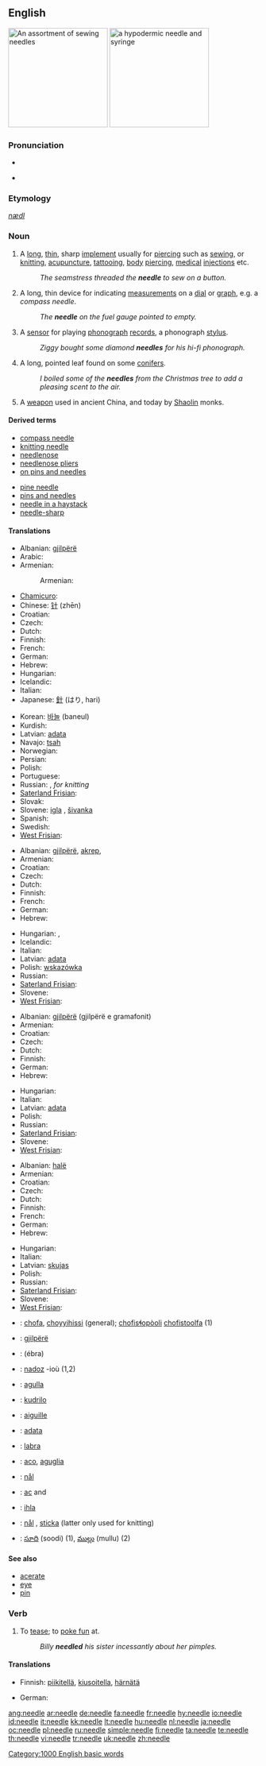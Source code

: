 {{wikipedia|dab=needle}}
==English==
[[Image:Needles_%28for_sewing%29.jpg|thumb|right|200px|An assortment of sewing needles]]
[[Image:Syringe_with_needle_and_needle_cap.jpeg|thumb|right|200px|a hypodermic needle and syringe]]

===Pronunciation===
* {{IPA|/'niː.dl//}}
* {{audio|en-us-needle.ogg|Audio (US)}}
*: {{rhymes|iːdəl}}

===Etymology===
{{etyl|ang}} ''[[nædl]]''

===Noun===
{{en-noun}}

# A [[long]], [[thin]], sharp [[implement]] usually for [[piercing]] such as [[sew]]ing, or [[knit]]ting, [[acupuncture]], [[tattoo]]ing, [[body]] [[piercing]], [[medical]] [[injection]]s etc.
#: ''The seamstress threaded the '''needle''' to sew on a button.''
# A long, thin device for indicating [[measurement]]s on a [[dial]] or [[graph]], e.g. a ''compass needle''.
#: ''The '''needle''' on the fuel gauge pointed to empty.''
# A [[sensor]] for playing [[phonograph]] [[record]]s, a phonograph [[stylus]].
#: ''Ziggy bought some diamond '''needles''' for his hi-fi phonograph.''
# A long, pointed leaf found on some [[conifers]].
#: ''I boiled some of the '''needles''' from the Christmas tree to add a pleasing scent to the air.''
# A [[weapon]] used in ancient China, and today by [[Shaolin]] monks.

====Derived terms====
{{top2}}
* [[compass needle]]
* [[knitting needle]]
* [[needlenose]]
* [[needlenose pliers]]
* [[on pins and needles]]
{{mid2}}
* [[pine needle]]
* [[pins and needles]]
* [[needle in a haystack]]
* [[needle-sharp]]
{{bottom}}

====Translations====
{{trans-top|implement for sewing etc.}}
* Albanian: [[gjilpërë]]
* Arabic: {{Arab|[[ابرة]]}} {{IPAchar|(ébra)}}
* Armenian: {{t|hy|ասեղ|sc=Armn|tr=aseġ}}
*: Armenian: {{t|xcl|ասեղն|sc=Armn|tr=asełn}}
* [[Chamicuro]]: {{tø|ccc|amejkisi}}
* Chinese: [[针]] (zhēn)
* Croatian: {{t-|hr|igla|f}}
* Czech: {{t-|cs|jehla|f}}
* Dutch: {{t+|nl|naald|f}}
* Finnish: {{t+|fi|neula}}
* French: {{t+|fr|aiguille|f}}
* German: {{t+|de|Nadel|f}}
* Hebrew: {{t-|he|מחט|f|tr=mahat|sc=Hebr}}
* Hungarian: {{t+|hu|tű}}
* Icelandic: {{t+|is|nál|f}}
* Italian: {{t+|it|ago|m}}
* Japanese: [[針]] (はり, hari)
{{trans-mid}}
* Korean: [[바늘]] (baneul)
* Kurdish: {{t-|ku|ده‌رزی|sc=KUchar}}
* Latvian: [[adata]] {{f}}
* Navajo: [[tsah]]
* Norwegian: {{t-|no|nål}}
* Persian: {{t+|fa|سوزن|sc=fa-Arab|xs=Persian}}
* Polish: {{t+|pl|igła|f}}
* Portuguese: {{t+|pt|agulha|f}}
* Russian: {{t+|ru|игла|f|tr=iglá|sc=Cyrl}}, {{t+|ru|спица|f|tr=spíca|sc=Cyrl}} ''for knitting''
* [[Saterland Frisian]]: {{tø|stq|Näddele|f|xs=Saterland Frisian}}
* Slovak: {{t-|sk|ihla|f}}
* Slovene: [[igla]] {{f}}, [[šivanka]] {{f}}
* Spanish: {{t+|es|aguja|f}}
* Swedish: {{t+|sv|nål|c}}
* [[West Frisian]]: {{t|fy|nuddel|c|xs=West Frisian}}
{{trans-bottom}}

{{trans-top|indicating device}}
* Albanian: [[gjilpërë]], [[akrep]],
* Armenian: {{t|hy|սլաք|sc=Armn|tr=slak'}}
* Croatian: {{t-|hr|igla|f}}
* Czech: {{t-|cs|jehla|f}}
* Dutch: {{t+|nl|naald|f}}
* Finnish: {{t+|fi|neula}}
* French: {{t+|fr|aiguille|f}}
* German: {{t+|de|Nadel|f}}
* Hebrew: {{t-|he|מחט|f|tr=mahat|sc=Hebr}}
{{trans-mid}}
* Hungarian: {{t+|hu|tű}}, {{t+|hu|mutató}}
* Icelandic: {{t+|is|nál|f}}
* Italian: {{t-|it|lancetta|f}}
* Latvian: [[adata]] {{f}}
* Polish: [[wskazówka]] {{f}}
* Russian: {{t+|ru|стрелка|f|tr=str'élka|sc=Cyrl}}
* [[Saterland Frisian]]: {{tø|stq|Näddele|f|xs=Saterland Frisian}}
* Slovene: {{t+|sl|igla|f}}
* [[West Frisian]]: {{t|fy|nuddel|c|xs=West Frisian}}
{{trans-bottom}}

{{trans-top|sensor phonograph stylus}}
* Albanian: [[gjilpërë]] (gjilpërë e gramafonit)
* Armenian: {{t|hy|ասեղ|sc=Armn|tr=aseġ}}
* Croatian: {{t-|hr|igla|f}}
* Czech: {{t-|cs|jehla|f}}
* Dutch: {{t+|nl|naald|f}}
* Finnish: {{t+|fi|neula}}
* German: {{t+|de|Nadel|f}}
* Hebrew: {{t-|he|מחט|f|tr=mahat|sc=Hebr}}
{{trans-mid}}
* Hungarian: {{t+|hu|tű}}
* Italian: {{t-|it|puntina|f}}
* Latvian: [[adata]] {{f}}
* Polish: {{t+|pl|igła|f}}
* Russian: {{t+|ru|игла|f|tr=iglá|sc=Cyrl}}
* [[Saterland Frisian]]: {{tø|stq|Näddele|f|xs=Saterland Frisian}}
* Slovene: {{t+|sl|igla|f}}
* [[West Frisian]]: {{t|fy|nuddel|c|xs=West Frisian}}
{{trans-bottom}}

{{trans-top|leaf of conifer}}
* Albanian: [[halë]]
* Armenian: {{t|hy|փուշ|sc=Armn|tr=p'uš}}
* Croatian: {{t-|hr|iglica|f}}
* Czech: {{t-|cs|jehlice|f}}
* Dutch: {{t+|nl|naald|f}}
* Finnish: {{t-|fi|neulanen}}
* French: {{t+|fr|aiguille|f}}
* German: {{t+|de|Nadel|f}}
* Hebrew: {{t-|he|מחט|f|tr=mahat|sc=Hebr}}
{{trans-mid}}
* Hungarian: {{t+|hu|tű}}
* Italian: {{t+|it|ago|m}}
* Latvian: [[skujas]] {{f|p}}
* Polish: {{t+|pl|igła|f}}
* Russian: {{t+|ru|игла|f|tr=iglá|sc=Cyrl}}
* [[Saterland Frisian]]: {{tø|stq|Näddele|f|xs=Saterland Frisian}}
* Slovene: {{t+|sl|iglica|f}}
* [[West Frisian]]: {{t|fy|nuddel|c|xs=West Frisian}}
{{trans-bottom}}

{{trans-top|ancient Chinese weapon}}
{{trans-mid}}
{{trans-bottom}}

{{checktrans-top}}
* {{ttbc|Alabama}}: [[chofa]], [[choyyihissi]] (general); [[chofisɬopòoli]] [[chofistoolfa]] (1)
* {{ttbc|Albanian}}: [[gjilpërë]] {{f}}
* {{ttbc|Arabic}}: {{Arab|[[ابرة|إبْرَة]]}} (ébra) {{f}}
* {{ttbc|Breton}}: [[nadoz]] {{f}} -ioù {{p}} (1,2)
* {{ttbc|Catalan}}: [[agulla]] {{f}}
* {{ttbc|Esperanto}}: [[kudrilo]]
* {{ttbc|French}}: [[aiguille]] {{f}}
{{trans-mid}}
* {{ttbc|Lithuanian}}: [[adata]] {{f}}
* {{ttbc|Maltese}}: [[labra]] {{f}}
* {{ttbc|Neapolitan}}: [[aco]], [[aguglia]]
* {{ttbc|Norwegian}}: [[nål]]
* {{ttbc|Romanian}}: [[ac]] {{f}} and {{m}}
* {{ttbc|Slovak}}: [[ihla]] {{f}}
* {{ttbc|Swedish}}: [[nål]] {{c}}, [[sticka]] (latter only used for knitting)
* {{ttbc|Telugu}}: [[సూది]] (soodi) (1), [[ముల్లు]] (mullu) (2)
{{trans-bottom}}

====See also====
* [[acerate]]
* [[eye]]
* [[pin]]

===Verb===
{{en-verb|needl|ing}}

# {{transitive}} To [[tease]]; to [[poke fun]] at.
#: ''Billy '''needled''' his sister incessantly about her pimples.''

====Translations====
{{trans-top|to tease}}
* Finnish: [[piikitellä]], [[kiusoitella]], [[härnätä]]
{{trans-mid}}
* German: {{t+|de|hänseln}}
{{trans-bottom}}

[[Category:1000 English basic words]]

[[ang:needle]]
[[ar:needle]]
[[de:needle]]
[[fa:needle]]
[[fr:needle]]
[[hy:needle]]
[[io:needle]]
[[id:needle]]
[[it:needle]]
[[kk:needle]]
[[lt:needle]]
[[hu:needle]]
[[nl:needle]]
[[ja:needle]]
[[oc:needle]]
[[pl:needle]]
[[ru:needle]]
[[simple:needle]]
[[fi:needle]]
[[ta:needle]]
[[te:needle]]
[[th:needle]]
[[vi:needle]]
[[tr:needle]]
[[uk:needle]]
[[zh:needle]]